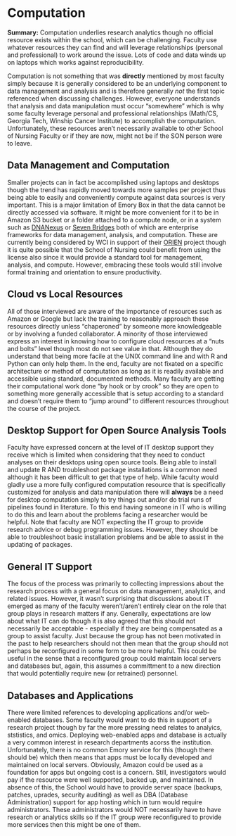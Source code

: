 # Computation

**Summary:** Computation underlies research analytics though no official resource exists within the school, which can be challenging. Faculty use whatever resources they can find and will leverage relationships (personal and professional) to work around the issue. Lots of code and data winds up on laptops which works against reproducibility.  


Computation is not something that was **directly** mentioned by most faculty simply because it is generally considered to be an underlying component to data management and analysis and is therefore generally *not* the first topic referenced when discussing challenges. However, everyone understands that analysis and data manipulation must occur "somewhere" which is why some faculty leverage personal and professional relationships (Math/CS, Georgia Tech, Winship Cancer Institute) to accomplish the computation. Unfortunately, these resources aren't necessarily available to other School of Nursing Faculty or if they are now, might not be if the SON person were to leave. 

## Data Management and Computation

Smaller projects can in fact be accomplished using laptops and desktops though the trend has rapidly moved towards more samples per project thus being able to easily and conveniently compute against data sources is very important. This is a major limitation of Emory Box in that the data cannot be directly accessed via software. It might be more convenient for it to be in Amazon S3 bucket or a folder attached to a compute node, or in a system such as [DNANexus](https://www.dnanexus.com/) or [Seven Bridges](https://www.sevenbridges.com/) both of which are enterprise frameworks for data management, analysis, and computation. These are currently being considered by WCI in support of their [ORIEN](http://oriencancer.org/#about) project though it is quite possible that the School of Nursing could benefit from using the license also since it would provide a standard tool for management, analysis, and compute. However, embracing these tools would still involve formal training and orientation to ensure productivity. 

## Cloud vs Local Resources

All of those interviewed are aware of the importance of resources such as Amazon or Google but lack the training to reasonably approach these resources directly unless “chaperoned” by someone more knowledgeable or by involving a funded collaborator. A minority of those interviewed express an interest in knowing how to configure cloud resources at a "nuts and bolts" level though most do not see value in that. Although they do understand that being more facile at the UNIX command line and with R and Python can only help them. In the end, faculty are not fixated on a specific architecture or method of computation as long as it is readily available and accessible using standard, documented methods. Many faculty are getting their computational work done "by hook or by crook" so they are open to something more generally accessible that is setup according to a standard and doesn't require them to "jump around" to different resources throughout the course of the project.  

## Desktop Support for Open Source Analysis Tools

Faculty have expressed concern at the level of IT desktop support they receive which is limited when considering that they need to conduct analyses on their desktops using open source tools. Being able to install and update R AND troubleshoot package installations is a common need although it has been difficult to get that type of help. While faculty would gladly use a more fully configured computation resource that is specifically customized for analysis and data manipulation there will **always** be a need for desktop computation simply to try things out and/or do trial runs of pipelines found in literature. To this end having someone in IT who is willing to do this and learn about the problems facing a researcher would be helpful. Note that faculty are NOT expecting the IT group to provide research advice or debug programming issues. However, they should be able to troubleshoot basic installation problems and be able to assist in the updating of packages. 

## General IT Support

The focus of the process was primarily to collecting impressions about the research process with a general focus on data management, analytics, and related issues. However, it wasn't surprising that discussions about IT emerged as many of the faculty weren't/aren't entirely clear on the role that group plays in research matters if any. Generally, expectations are low about what IT can do though it is also agreed that this should not necessarily be acceptable - especially if they are being compensated as a group to assist faculty. Just because the group has not been motivated in the past to help researchers should not then mean that the group should not perhaps be reconfigured in some form to be more helpful. This could be useful in the sense that a reconfigured group could maintain local servers and databases but, again, this assumes a committment to a new direction that would potentially require new (or retrained) personnel. 

## Databases and Applications

There were limited references to developing applications and/or web-enabled databases. Some faculty would want to do this in support of a research project though by far the more pressing need relates to analyics, ststistics, and omics. Deploying web-enabled apps and database is actually a very common interest in research departments acorss the institution. Unfortunately, there is no common Emory service for this (though there should be) which then means that apps must be locally developed and maintained on local servers. Obviously, Amazon could be used as a foundation for apps but ongoing cost is a concern. Still, investigators would pay if the resource were well supported, backed up, and maintained. In absence of this, the School would have to provide server space (backups, patches, uprades, security auditing) as well as DBA (Database Administration) support for app hosting which in turn would require administrators. These administrators would NOT necessarily have to have research or analytics skills so if the IT group were reconfigured to provide more services then this might be one of them. 

